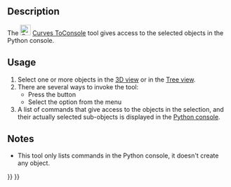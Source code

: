 <languages/>

{{Docnav
|[[Curves_PasteSVG|PasteSVG]]
|[[Curves_AdjacentFaces|AdjacentFaces]]
|[[Curves_Workbench|Curves]]
|IconL=Curves_PasteSVG.svg
|IconR=Curves_AdjacentFaces.svg
|IconC=Curves_workbench_icon.svg
}}

{{GuiCommand
|Name=Curves ToConsole
|MenuLocation=Misc. → Objects to Console
|Workbenches=[[Curves_Workbench|Curves]]
}}

==Description==

The [[Image:Curves_ToConsole.svg|24px]] [[Curves_ToConsole|Curves ToConsole]] tool gives access to the selected objects in the Python console.

==Usage==

# Select one or more objects in the [[3D_view|3D view]] or in the [[Tree_view|Tree view]].
# There are several ways to invoke the tool:
#* Press the {{Button|[[Image:Curves_ToConsole.svg|16px]] [[Curves_ToConsole|Objects to Console]]}} button
#* Select the {{MenuCommand|Misc. → [[Image:Curves_ToConsole.svg|16px]] Objects to Console}} option from the menu
# A list of commands that give access to the objects in the selection, and their actually selected sub-objects is displayed in the [[Python_console|Python console]].

==Notes==

* This tool only lists commands in the Python console, it doesn't create any object.


{{Docnav
|[[Curves_PasteSVG|PasteSVG]]
|[[Curves_AdjacentFaces|AdjacentFaces]]
|[[Curves_Workbench|Curves]]
|IconL=Curves_PasteSVG.svg
|IconR=Curves_AdjacentFaces.svg
|IconC=Curves_workbench_icon.svg
}}

{{Curves Tools navi{{#translation:}}}}
{{Userdocnavi{{#translation:}}}}